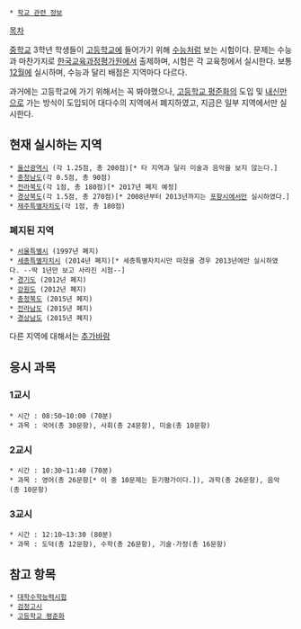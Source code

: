  * [[학교 관련 정보]]

[[목차]]

[[중학교]] 3학년 학생들이 [[고등학교]]에 들어가기 위해 [[수능]]처럼 보는 시험이다. 문제는 수능과 마찬가지로 [[한국교육과정평가원]]에서 출제하며, 시험은 각 교육청에서 실시한다. 보통 [[12월]]에 실시하며, 수능과 달리 배점은 지역마다 다르다.

과거에는 고등학교에 가기 위해서는 꼭 봐야했으나, [[고등학교 평준화]]의 도입 및 [[내신]]만으로 가는 방식이 도입되어 대다수의 지역에서 폐지하였고, 지금은 일부 지역에서만 실시한다.

== 현재 실시하는 지역 ==
 * [[울산광역시]] (각 1.25점, 총 200점)[* 타 지역과 달리 미술과 음악을 보지 않는다.]
 * [[충청남도]](각 0.5점, 총 90점)
 * [[전라북도]](각 1점, 총 180점)[* 2017년 폐지 예정]
 * [[경상북도]](각 1.5점, 총 270점)[* 2008년부터 2013년까지는 [[포항시]]에서만 실시하였다.]
 * [[제주특별자치도]](각 1점, 총 180점)

=== 폐지된 지역 ===
 * [[서울특별시]] (1997년 폐지)
 * [[세종특별자치시]] (2014년 폐지)[* 세종특별자치시만 따졌을 경우 2013년에만 실시하였다. --딱 1년만 보고 사라진 시험--]
 * [[경기도]] (2012년 폐지)
 * [[강원도]] (2012년 폐지)
 * [[충청북도]] (2015년 폐지)
 * [[전라남도]] (2015년 폐지)
 * [[경상남도]] (2015년 폐지)

다른 지역에 대해서는 [[추가바람]]

== 응시 과목 ==
=== 1교시 ===
 * 시간 : 08:50~10:00 (70분)
 * 과목 : 국어(총 30문항), 사회(총 24문항), 미술(총 10문항)

=== 2교시 ===
 * 시간 : 10:30~11:40 (70분)
 * 과목 : 영어(총 26문항[* 이 중 10문제는 듣기평가이다.]), 과학(총 26문항), 음악(총 10문항)

=== 3교시 ===
 * 시간 : 12:10~13:30 (80분)
 * 과목 : 도덕(총 12문항), 수학(총 26문항), 기술·가정(총 16문항)

== 참고 항목 ==
 * [[대학수학능력시험]]
 * [[검정고시]]
 * [[고등학교 평준화]]
